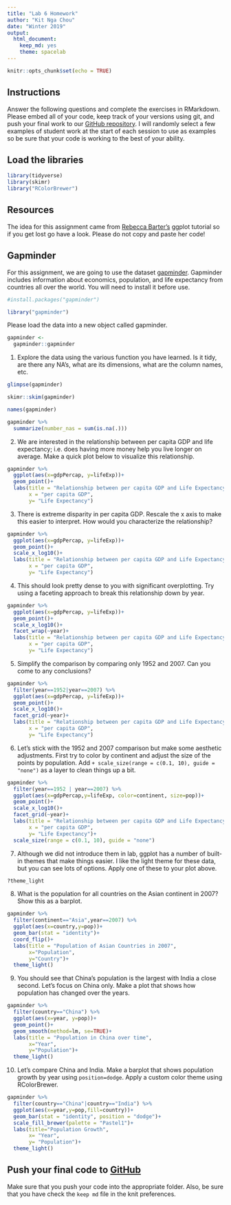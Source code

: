 ```yaml
---
title: "Lab 6 Homework"
author: "Kit Nga Chou"
date: "Winter 2019"
output:
  html_document:
    keep_md: yes
    theme: spacelab
---
```


```r
knitr::opts_chunk$set(echo = TRUE)
```

## Instructions
Answer the following questions and complete the exercises in RMarkdown. Please embed all of your code, keep track of your versions using git, and push your final work to our [GitHub repository](https://github.com/FRS417-DataScienceBiologists). I will randomly select a few examples of student work at the start of each session to use as examples so be sure that your code is working to the best of your ability.

## Load the libraries
```r
library(tidyverse)
library(skimr)
library("RColorBrewer")
```

## Resources
The idea for this assignment came from [Rebecca Barter's](http://www.rebeccabarter.com/blog/2017-11-17-ggplot2_tutorial/) ggplot tutorial so if you get lost go have a look. Please do not copy and paste her code!  

## Gapminder
For this assignment, we are going to use the dataset [gapminder](https://cran.r-project.org/web/packages/gapminder/index.html). Gapminder includes information about economics, population, and life expectancy from countries all over the world. You will need to install it before use.
```r
#install.packages("gapminder")
```

```r
library("gapminder")
```

Please load the data into a new object called gapminder.
```r
gapminder <- 
  gapminder::gapminder
```

1. Explore the data using the various function you have learned. Is it tidy, are there any NA's, what are its dimensions, what are the column names, etc.
```r
glimpse(gapminder)
```

```r
skimr::skim(gapminder)
```

```r
names(gapminder)
```


```r
gapminder %>% 
  summarize(number_nas = sum(is.na(.)))
```


2. We are interested in the relationship between per capita GDP and life expectancy; i.e. does having more money help you live longer on average. Make a quick plot below to visualize this relationship.
```r
gapminder %>% 
  ggplot(aes(x=gdpPercap, y=lifeExp))+
  geom_point()+
  labs(title = "Relationship between per capita GDP and Life Expectancy",
       x = "per capita GDP",
       y= "Life Expectancy")
```

3. There is extreme disparity in per capita GDP. Rescale the x axis to make this easier to interpret. How would you characterize the relationship?
```r
gapminder %>% 
  ggplot(aes(x=gdpPercap, y=lifeExp))+
  geom_point()+
  scale_x_log10()+
  labs(title = "Relationship between per capita GDP and Life Expectancy",
       x = "per capita GDP",
       y= "Life Expectancy")
```

4. This should look pretty dense to you with significant overplotting. Try using a faceting approach to break this relationship down by year.
```r
gapminder %>% 
  ggplot(aes(x=gdpPercap, y=lifeExp))+
  geom_point()+
  scale_x_log10()+
  facet_wrap(~year)+
  labs(title = "Relationship between per capita GDP and Life Expectancy",
       x = "per capita GDP",
       y= "Life Expectancy")
```

5. Simplify the comparison by comparing only 1952 and 2007. Can you come to any conclusions?
```r
gapminder %>% 
  filter(year==1952|year==2007) %>% 
  ggplot(aes(x=gdpPercap, y=lifeExp))+
  geom_point()+
  scale_x_log10()+
  facet_grid(~year)+
  labs(title = "Relationship between per capita GDP and Life Expectancy",
       x = "per capita GDP",
       y= "Life Expectancy")
```

6. Let's stick with the 1952 and 2007 comparison but make some aesthetic adjustments. First try to color by continent and adjust the size of the points by population. Add `+ scale_size(range = c(0.1, 10), guide = "none")` as a layer to clean things up a bit.
```r
gapminder %>%
  filter(year==1952 | year==2007) %>% 
  ggplot(aes(x=gdpPercap,y=lifeExp, color=continent, size=pop))+
  geom_point()+
  scale_x_log10()+
  facet_grid(~year)+
  labs(title = "Relationship between per capita GDP and Life Expectancy",
       x = "per capita GDP",
       y= "Life Expectancy")+
  scale_size(range = c(0.1, 10), guide = "none")
```

7. Although we did not introduce them in lab, ggplot has a number of built-in themes that make things easier. I like the light theme for these data, but you can see lots of options. Apply one of these to your plot above.
```r
?theme_light
```

8. What is the population for all countries on the Asian continent in 2007? Show this as a barplot.
```r
gapminder %>%
  filter(continent=="Asia",year==2007) %>% 
  ggplot(aes(x=country,y=pop))+
  geom_bar(stat = "identity")+
  coord_flip()+
  labs(title = "Population of Asian Countries in 2007",
       x="Population",
       y="Country")+
  theme_light()
```

9. You should see that China's population is the largest with India a close second. Let's focus on China only. Make a plot that shows how population has changed over the years.
```r
gapminder %>%
  filter(country=="China") %>% 
  ggplot(aes(x=year, y=pop))+
  geom_point()+
  geom_smooth(method=lm, se=TRUE)+
  labs(title = "Population in China over time",
       x="Year",
       y="Population")+
  theme_light()
```


10. Let's compare China and India. Make a barplot that shows population growth by year using `position=dodge`. Apply a custom color theme using RColorBrewer.
```r
gapminder %>% 
  filter(country=="China"|country=="India") %>% 
  ggplot(aes(x=year,y=pop,fill=country))+
  geom_bar(stat = "identity", position = "dodge")+
  scale_fill_brewer(palette = "Pastel1")+
  labs(title="Population Growth",
       x= "Year",
       y= "Population")+
  theme_light()
```


## Push your final code to [GitHub](https://github.com/FRS417-DataScienceBiologists)
Make sure that you push your code into the appropriate folder. Also, be sure that you have check the `keep md` file in the knit preferences.